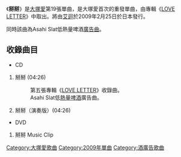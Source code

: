 {{Infobox Single
| Name        = 掰掰<br /><small>バイバイ</small>
| Artist      = [[大塚愛|大塚愛]]
| Cover       = byebyeotsukaai.jpg
| Released    = 2009年2月25日
| Recorded    = 
| Genre       = [[J-POP|J-POP]]
| Length      = 
| Label       = [[avex_trax|avex trax]]
| Producer    = 
| Reviews     = 
| A-side         = 掰掰
| B-side =
| Writer         = [[大塚愛|愛]]
| from Album     = [[LOVE_LETTER_(大塚愛專輯)|LOVE LETTER]]
| Last single  = [[水母、流星|水母、流星]]<br />（2008年）
| This single  = '''掰掰'''<br />（2009年）
| Next single  = [[想婚頭/LUCKY☆STAR|想婚頭／LUCKY☆STAR]]<br />（2010年）
| Misc        = 
}}
《'''掰掰'''》是[[大塚愛|大塚愛]]第19張單曲，是大塚愛首次的重發單曲，由專輯《[[LOVE_LETTER_(大塚愛專輯)|LOVE LETTER]]》中取出。將由[[艾迴|艾迴]]於2009年2月25日於日本發行。

同時該曲為Asahi Slat低熱量啤酒[[廣告曲|廣告曲]]。

== 收錄曲目 ==

* CD
# 掰掰 (04:26)
#: 第五張專輯《[[LOVE_LETTER_(大塚愛專輯)|LOVE LETTER]]》收錄曲。
#: Asahi Slat低[[熱量|熱量]][[啤酒|啤酒]]廣告曲。
# 掰掰（演奏版）(04:26)

* DVD
# 掰掰 Music Clip

{{single-stub}} 

{{大塚愛}}

{{DEFAULTSORT:Bye Bye}}
[[Category:大塚愛歌曲|Category:大塚愛歌曲]]
[[Category:2009年單曲|Category:2009年單曲]]
[[Category:酒廣告歌曲|Category:酒廣告歌曲]]